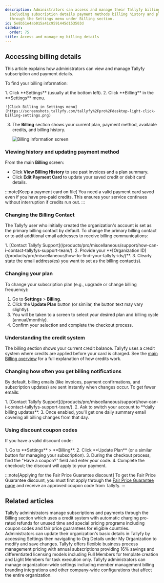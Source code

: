 ```yaml
---
description: Administrators can access and manage their Tallyfy billing information
  including subscription details payment methods billing history and plan changes
  through the Settings menu under Billing section.
id: 5e8b51e4ab015a41c9591445d153503d
sidebar:
  order: 75
title: Access and manage my billing details
---
```



## Accessing billing details

This article explains how administrators can view and manage Tallyfy subscription and payment details.

To find your billing information:

<Steps>
1. Click **Settings** (usually at the bottom left).
2. Click **Billing** in the **Settings** menu.

    ![Click Billing in Settings menu](https://screenshots.tallyfy.com/tallyfy%2Fpro%2Fdesktop-light-click-billing-settings.png)

3. The **Billing** section shows your current plan, payment method, available credits, and billing history.

    ![Billing information screen](https://screenshots.tallyfy.com/tallyfy%2Fpro%2Fdesktop-light-show-billing-info.png)

</Steps>

### Viewing history and updating payment method

From the main **Billing** screen:

*   Click **View Billing History** to see past invoices and a plan summary.
*   Click **Edit Payment Card** to update your saved credit or debit card details.

:::note[Keep a payment card on file]
You need a valid payment card saved even if you have pre-paid credits. This ensures your service continues without interruption if credits run out.
:::

### Changing the Billing Contact

The Tallyfy user who initially created the organization's account is set as the primary billing contact by default. To change the primary billing contact or to add additional email addresses to receive billing communications:

<Steps>
1.  [Contact Tallyfy Support](/products/pro/miscellaneous/support/how-can-i-contact-tallyfys-support-team/).
2.  Provide your **[Organization ID](/products/pro/miscellaneous/how-to-find-your-tallyfy-ids/)**.
3.  Clearly state the email address(es) you want to set as the billing contact(s).
</Steps>

### Changing your plan

To change your subscription plan (e.g., upgrade or change billing frequency):
<Steps>
1.  Go to **Settings** > **Billing**.
2.  Click the **Update Plan** button (or similar, the button text may vary slightly).
3.  You will be taken to a screen to select your desired plan and billing cycle (annual/monthly).
4.  Confirm your selection and complete the checkout process.
</Steps>

### Understanding the credit system

The billing section shows your current credit balance. Tallyfy uses a credit system where credits are applied before your card is charged. See the [main Billing overview](/products/pro/settings/billing/) for a full explanation of how credits work.

### Changing how often you get billing notifications

By default, billing emails (like invoices, payment confirmations, and subscription updates) are sent instantly when changes occur. To get fewer emails:

<Steps>
1. [Contact Tallyfy Support](/products/pro/miscellaneous/support/how-can-i-contact-tallyfys-support-team/).
2. Ask to switch your account to **daily billing updates**.
3. Once enabled, you'll get one daily summary email covering all billing changes from that day.
</Steps>

### Using discount coupon codes

If you have a valid discount code:

<Steps>
1. Go to **Settings** > **Billing**.
2. Click **Update Plan** (or a similar button for managing your subscription).
3. During the checkout process, find the "Have a coupon?" field and enter your code.
4. Complete the checkout; the discount will apply to your payment.
</Steps>

:::note[Applying for the Fair Price Guarantee discount]
To get the Fair Price Guarantee discount, you must first apply through the [Fair Price Guarantee page](https://tallyfy.com/pricing/fair-price-guarantee/) and receive an approved coupon code from Tallyfy.
:::


## Related articles
<CardGrid>
<LinkTitleCard header="<b>Settings > Billing</b>" href="/products/pro/settings/billing/" > Tallyfy administrators manage subscriptions and payments through the Billing section which uses a credit system with automatic charging pro-rated refunds for unused time and special pricing programs including coupon codes and fair price guarantees for eligible countries. </LinkTitleCard>
<LinkTitleCard header="<b>Org Settings > Update organization details</b>" href="/products/pro/settings/org-settings/how-can-i-update-my-organization-details/" > Administrators can update their organization's basic details in Tallyfy by accessing Settings then navigating to Org Details under My Organization to modify and save changes. </LinkTitleCard>
<LinkTitleCard header="<b>Pro > Pricing</b>" href="/products/pro/pricing/" > Tallyfy offers flexible business process management pricing with annual subscriptions providing 16% savings and differentiated licensing models including Full Members for template creation and Light Members for task execution only. </LinkTitleCard>
<LinkTitleCard header="<b>Settings > Organization settings</b>" href="/products/pro/settings/org-settings/" > Tallyfy administrators can manage organization-wide settings including member management billing branding integrations and other company-wide configurations that affect the entire organization. </LinkTitleCard>
</CardGrid>